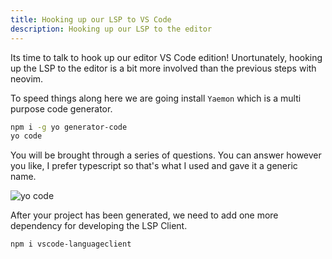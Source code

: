 ```yaml
---
title: Hooking up our LSP to VS Code 
description: Hooking up our LSP to the editor
---
```


Its time to talk to hook up our editor VS Code edition!
Unortunately, hooking up the LSP to the editor is a bit more involved than the previous steps with neovim. 

To speed things along here we are going install `Yaemon` which is a multi purpose code generator. 

```bash
npm i -g yo generator-code
yo code
```

You will be brought through a series of questions. 
You can answer however you like, I prefer typescript so that's what I used and gave it a generic name.

![yo code](../../../assets/yo-code.png)

After your project has been generated, we need to add one more dependency for developing the LSP Client.

```bash
npm i vscode-languageclient
````


